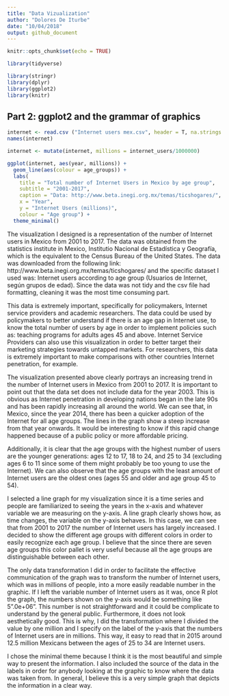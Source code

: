 ```yaml
---
title: "Data Vizualization"
author: "Dolores De Iturbe"
date: "10/04/2018"
output: github_document
---
```


```r
knitr::opts_chunk$set(echo = TRUE)

library(tidyverse)

library(stringr)
library(dplyr)
library(ggplot2)
library(knitr)

```


## Part 2: ggplot2 and the grammar of graphics 

```r
internet <- read.csv ("Internet users mex.csv", header = T, na.strings ="?")
names(internet)
```
```r
internet <- mutate(internet, millions = internet_users/1000000)
```


```r
ggplot(internet, aes(year, millions)) +
  geom_line(aes(colour = age_groups)) +
  labs(
    title = "Total number of Internet Users in Mexico by age group",
    subtitle = "2001-2017",
    caption = "Data: http://www.beta.inegi.org.mx/temas/ticshogares/",
    x = "Year",
    y = "Internet Users (millions)",
    colour = "Age group") +
  theme_minimal()
```

The visualization I designed is a representation of the number of Internet users in Mexico from 2001 to 2017. The data was obtained from the statistics institute in Mexico, Institutio Nacional de Estadística y Geografía, which is the equivalent to the Census Bureau of the United States. The data was downloaded from the following link: http://www.beta.inegi.org.mx/temas/ticshogares/ and the specific dataset I used was: Internet users according to age group (Usuarios de Internet, según grupos de edad). Since the data was not tidy and the csv file had formatting, cleaning it was the most time consuming part. 

This data is extremely important, specifically for policymakers, Internet service providers and academic researchers. The data could be used by policymakers to better understand if there is an age gap in Internet use, to know the total number of users by age in order to implement policies such as: teaching programs for adults ages 45 and above. Internet Service Providers can also use this visualization in order to better target their marketing strategies towards untapped markets. For researchers, this data is extremely important to make comparisons with other countries Internet penetration, for example.

The visualization presented above clearly portrays an increasing trend in the number of Internet users in Mexico from 2001 to 2017. It is important to point out that the data set does not include data for the year 2003. This is obvious as Internet penetration in developing nations began in the late 90s and has been rapidly increasing all around the world. We can see that, in Mexico, since the year 2014, there has been a quicker adoption of the Internet for all age groups. The lines in the graph show a steep increase from that year onwards. It would be interesting to know if this rapid change happened because of a public policy or more affordable pricing.  

Additionally, it is clear that the age groups with the highest number of users are the younger generations: ages 12 to 17, 18 to 24, and 25 to 34 (excluding ages 6 to 11 since some of them might probably be too young to use the Internet). We can also observe that the age groups with the least amount of Internet users are the oldest ones (ages 55 and older and age group 45 to 54). 

I selected a line graph for my visualization since it is a time series and people are familiarized to seeing the years in the x-axis and whatever variable we are measuring on the y-axis. A line graph clearly shows how, as time changes, the variable on the y-axis behaves. In this case, we can see that from 2001 to 2017 the number of Internet users has largely increased. I decided to show the different age groups with different colors in order to easily recognize each age group. I believe that the since there are seven age groups this color pallet is very useful because all the age groups are distinguishable between each other. 

The only data transformation I did in order to facilitate the effective communication of the graph was to transform the number of Internet users, which was in millions of people, into a more easily readable number in the graphic. If I left the variable number of Internet users as it was, once R plot the graph, the numbers shown on the y-axis would be something like 5”.0e+06”. This number is not straightforward and it could be complicate to understand by the general public. Furthermore, it does not look aesthetically good. This is why, I did the transformation where I divided the value by one million and I specify on the label of the y-axis that the numbers of Internet users are in millions. This way, it easy to read that in 2015 around 12.5 million Mexicans between the ages of 25 to 34 are Internet users. 

I chose the minimal theme because I think it is the most beautiful and simple way to present the information. I also included the source of the data in the labels in order for anybody looking at the graphic to know where the data was taken from. In general, I believe this is a very simple graph that depicts the information in a clear way. 


